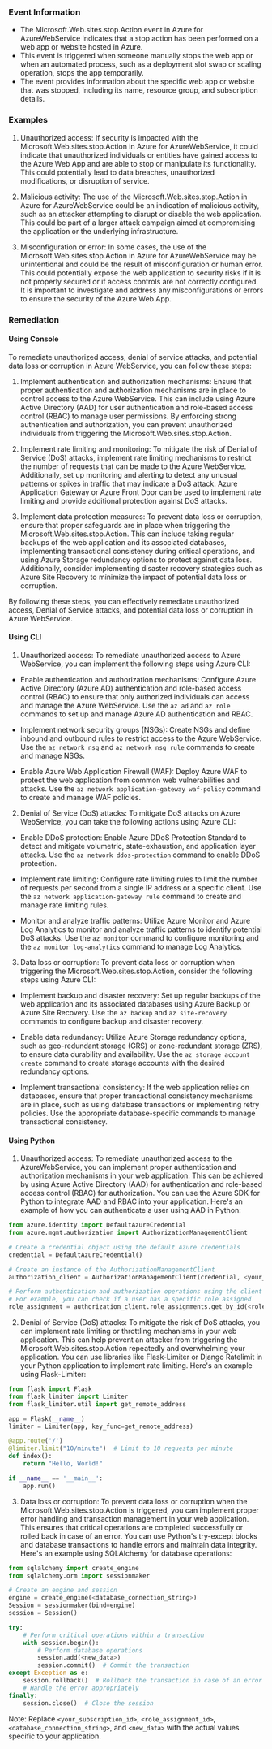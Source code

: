 
### Event Information

- The Microsoft.Web.sites.stop.Action event in Azure for AzureWebService indicates that a stop action has been performed on a web app or website hosted in Azure.
- This event is triggered when someone manually stops the web app or when an automated process, such as a deployment slot swap or scaling operation, stops the app temporarily.
- The event provides information about the specific web app or website that was stopped, including its name, resource group, and subscription details.


### Examples

1. Unauthorized access: If security is impacted with the Microsoft.Web.sites.stop.Action in Azure for AzureWebService, it could indicate that unauthorized individuals or entities have gained access to the Azure Web App and are able to stop or manipulate its functionality. This could potentially lead to data breaches, unauthorized modifications, or disruption of service.

2. Malicious activity: The use of the Microsoft.Web.sites.stop.Action in Azure for AzureWebService could be an indication of malicious activity, such as an attacker attempting to disrupt or disable the web application. This could be part of a larger attack campaign aimed at compromising the application or the underlying infrastructure.

3. Misconfiguration or error: In some cases, the use of the Microsoft.Web.sites.stop.Action in Azure for AzureWebService may be unintentional and could be the result of misconfiguration or human error. This could potentially expose the web application to security risks if it is not properly secured or if access controls are not correctly configured. It is important to investigate and address any misconfigurations or errors to ensure the security of the Azure Web App.

### Remediation

#### Using Console

To remediate unauthorized access, denial of service attacks, and potential data loss or corruption in Azure WebService, you can follow these steps:

1. Implement authentication and authorization mechanisms: Ensure that proper authentication and authorization mechanisms are in place to control access to the Azure WebService. This can include using Azure Active Directory (AAD) for user authentication and role-based access control (RBAC) to manage user permissions. By enforcing strong authentication and authorization, you can prevent unauthorized individuals from triggering the Microsoft.Web.sites.stop.Action.

2. Implement rate limiting and monitoring: To mitigate the risk of Denial of Service (DoS) attacks, implement rate limiting mechanisms to restrict the number of requests that can be made to the Azure WebService. Additionally, set up monitoring and alerting to detect any unusual patterns or spikes in traffic that may indicate a DoS attack. Azure Application Gateway or Azure Front Door can be used to implement rate limiting and provide additional protection against DoS attacks.

3. Implement data protection measures: To prevent data loss or corruption, ensure that proper safeguards are in place when triggering the Microsoft.Web.sites.stop.Action. This can include taking regular backups of the web application and its associated databases, implementing transactional consistency during critical operations, and using Azure Storage redundancy options to protect against data loss. Additionally, consider implementing disaster recovery strategies such as Azure Site Recovery to minimize the impact of potential data loss or corruption.

By following these steps, you can effectively remediate unauthorized access, Denial of Service attacks, and potential data loss or corruption in Azure WebService.

#### Using CLI

1. Unauthorized access: To remediate unauthorized access to Azure WebService, you can implement the following steps using Azure CLI:

- Enable authentication and authorization mechanisms: Configure Azure Active Directory (Azure AD) authentication and role-based access control (RBAC) to ensure that only authorized individuals can access and manage the Azure WebService. Use the `az ad` and `az role` commands to set up and manage Azure AD authentication and RBAC.

- Implement network security groups (NSGs): Create NSGs and define inbound and outbound rules to restrict access to the Azure WebService. Use the `az network nsg` and `az network nsg rule` commands to create and manage NSGs.

- Enable Azure Web Application Firewall (WAF): Deploy Azure WAF to protect the web application from common web vulnerabilities and attacks. Use the `az network application-gateway waf-policy` command to create and manage WAF policies.

2. Denial of Service (DoS) attacks: To mitigate DoS attacks on Azure WebService, you can take the following actions using Azure CLI:

- Enable DDoS protection: Enable Azure DDoS Protection Standard to detect and mitigate volumetric, state-exhaustion, and application layer attacks. Use the `az network ddos-protection` command to enable DDoS protection.

- Implement rate limiting: Configure rate limiting rules to limit the number of requests per second from a single IP address or a specific client. Use the `az network application-gateway rule` command to create and manage rate limiting rules.

- Monitor and analyze traffic patterns: Utilize Azure Monitor and Azure Log Analytics to monitor and analyze traffic patterns to identify potential DoS attacks. Use the `az monitor` command to configure monitoring and the `az monitor log-analytics` command to manage Log Analytics.

3. Data loss or corruption: To prevent data loss or corruption when triggering the Microsoft.Web.sites.stop.Action, consider the following steps using Azure CLI:

- Implement backup and disaster recovery: Set up regular backups of the web application and its associated databases using Azure Backup or Azure Site Recovery. Use the `az backup` and `az site-recovery` commands to configure backup and disaster recovery.

- Enable data redundancy: Utilize Azure Storage redundancy options, such as geo-redundant storage (GRS) or zone-redundant storage (ZRS), to ensure data durability and availability. Use the `az storage account create` command to create storage accounts with the desired redundancy options.

- Implement transactional consistency: If the web application relies on databases, ensure that proper transactional consistency mechanisms are in place, such as using database transactions or implementing retry policies. Use the appropriate database-specific commands to manage transactional consistency.

#### Using Python

1. Unauthorized access: To remediate unauthorized access to the AzureWebService, you can implement proper authentication and authorization mechanisms in your web application. This can be achieved by using Azure Active Directory (AAD) for authentication and role-based access control (RBAC) for authorization. You can use the Azure SDK for Python to integrate AAD and RBAC into your application. Here's an example of how you can authenticate a user using AAD in Python:

```python
from azure.identity import DefaultAzureCredential
from azure.mgmt.authorization import AuthorizationManagementClient

# Create a credential object using the default Azure credentials
credential = DefaultAzureCredential()

# Create an instance of the AuthorizationManagementClient
authorization_client = AuthorizationManagementClient(credential, <your_subscription_id>)

# Perform authentication and authorization operations using the client
# For example, you can check if a user has a specific role assigned
role_assignment = authorization_client.role_assignments.get_by_id(<role_assignment_id>)
```

2. Denial of Service (DoS) attacks: To mitigate the risk of DoS attacks, you can implement rate limiting or throttling mechanisms in your web application. This can help prevent an attacker from triggering the Microsoft.Web.sites.stop.Action repeatedly and overwhelming your application. You can use libraries like Flask-Limiter or Django Ratelimit in your Python application to implement rate limiting. Here's an example using Flask-Limiter:

```python
from flask import Flask
from flask_limiter import Limiter
from flask_limiter.util import get_remote_address

app = Flask(__name__)
limiter = Limiter(app, key_func=get_remote_address)

@app.route('/')
@limiter.limit("10/minute")  # Limit to 10 requests per minute
def index():
    return "Hello, World!"

if __name__ == '__main__':
    app.run()
```

3. Data loss or corruption: To prevent data loss or corruption when the Microsoft.Web.sites.stop.Action is triggered, you can implement proper error handling and transaction management in your web application. This ensures that critical operations are completed successfully or rolled back in case of an error. You can use Python's try-except blocks and database transactions to handle errors and maintain data integrity. Here's an example using SQLAlchemy for database operations:

```python
from sqlalchemy import create_engine
from sqlalchemy.orm import sessionmaker

# Create an engine and session
engine = create_engine(<database_connection_string>)
Session = sessionmaker(bind=engine)
session = Session()

try:
    # Perform critical operations within a transaction
    with session.begin():
        # Perform database operations
        session.add(<new_data>)
        session.commit()  # Commit the transaction
except Exception as e:
    session.rollback()  # Rollback the transaction in case of an error
    # Handle the error appropriately
finally:
    session.close()  # Close the session
```

Note: Replace `<your_subscription_id>`, `<role_assignment_id>`, `<database_connection_string>`, and `<new_data>` with the actual values specific to your application.

